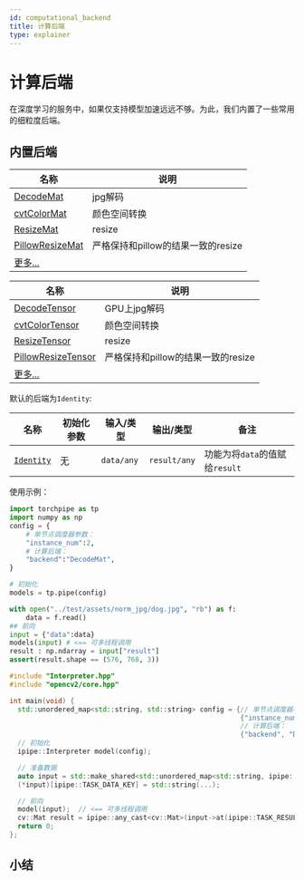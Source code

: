 ```yaml
---
id: computational_backend
title: 计算后端
type: explainer
---
```





# 计算后端
在深度学习的服务中，如果仅支持模型加速远远不够。为此，我们内置了一些常用的细粒度后端。

## 内置后端

<Tabs groupId="cv-torch"  className="unique-tabs">
<TabItem value="python" label="opencv相关图像处理">
 

|名称|说明|
|---|---|
| [DecodeMat](../backend-reference/opencv#decodemat) |jpg解码|
| [cvtColorMat](../backend-reference/opencv#cvtcolormat) |颜色空间转换|
|[ResizeMat](../backend-reference/opencv#resizemat)|resize|
| [PillowResizeMat](../backend-reference/opencv#pillowresizemat)| 严格保持和pillow的结果一致的resize|
|[更多...](../backend-reference/opencv.mdx)||

 </TabItem>
<TabItem value="torch" label="pytorch相关后端">

 

|名称|说明|
|---|---|
| [DecodeTensor](../backend-reference/torch#decodetensor)  |GPU上jpg解码|
| [cvtColorTensor](../backend-reference/torch#cvtcolortensor) |颜色空间转换|
|[ResizeTensor](../backend-reference/torch#resizetensor)|resize|
| [PillowResizeTensor](../backend-reference/torch#pillowresizetensor)| 严格保持和pillow的结果一致的resize|
|[更多...](../backend-reference/torch.mdx)||


</TabItem>
</Tabs>

 
默认的后端为`Identity`:

|名称|初始化参数|输入/类型|输出/类型|备注|
|---|---|---|---|---|
| [`Identity`](../backend-reference/basic#identity) |无|`data/any`|`result/any`|功能为将`data`的值赋给`result` |

使用示例：
<Tabs groupId="language"  className="unique-tabs">
<TabItem value="python" label="Python">


```python
import torchpipe as tp
import numpy as np
config = {
    # 单节点调度器参数： 
    "instance_num":2,
    # 计算后端：
    "backend":"DecodeMat",
}

# 初始化
models = tp.pipe(config)

with open("../test/assets/norm_jpg/dog.jpg", "rb") as f:
    data = f.read()
## 前向
input = {"data":data}
models(input) # <== 可多线程调用
result : np.ndarray = input["result"] 
assert(result.shape == (576, 768, 3))
```

</TabItem>
<TabItem value="cpp" label="C++">

```cpp
#include "Interpreter.hpp"
#include "opencv2/core.hpp"

int main(void) {
  std::unordered_map<std::string, std::string> config = {// 单节点调度器参数：
                                                         {"instance_num", "2"},
                                                         // 计算后端：
                                                         {"backend", "DecodeMat"}};
  // 初始化
  ipipe::Interpreter model(config);

  // 准备数据
  auto input = std::make_shared<std::unordered_map<std::string, ipipe::any>>();
  (*input)[ipipe::TASK_DATA_KEY] = std::string(...);

  // 前向
  model(input);  // <== 可多线程调用
  cv::Mat result = ipipe::any_cast<cv::Mat>(input->at(ipipe::TASK_RESULT_KEY));
  return 0;
};
```

</TabItem>
</Tabs>







 
## 小结
